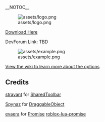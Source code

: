 __NOTOC__

[[File:assets/logo.png]]

[[https://github.com/rinuwaii/wirespanner/releases/latest|Download Here]]

DevForum Link: TBD

[[File:assets/example.png]]

[[https://github.com/rinuwaii/wirespanner/wiki|View the wiki to learn more about the options]]

== Credits ==
[[https://github.com/stravant|stravant]] for [[/src/req/SharedToolbar.module.lua|SharedToolbar]]

[[https://devforum.roblox.com/u/spynaz|Spynaz]] for [[/src/req/DraggableObject.module.lua|DraggableObject]]

[[https://github.com/evaera|evaera]] for [[/src/req/Promise.module.lua|Promise]] [[https://github.com/evaera/roblox-lua-promise|roblox-lua-promise]]
